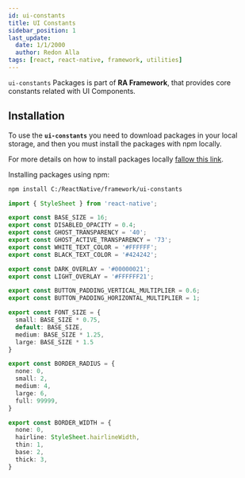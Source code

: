 ```yaml
---
id: ui-constants
title: UI Constants
sidebar_position: 1
last_update:
  date: 1/1/2000
  author: Redon Alla
tags: [react, react-native, framework, utilities]
---
```


`ui-constants` Packages is part of **RA Framework**, that provides core constants related with UI Components.

## Installation

To use the **`ui-constants`** you need to download packages in your local storage, and then you must install the packages with npm locally.

For more details on how to install packages locally [fallow this link](/docs/getting-gtarted/installation).

Installing packages using npm:
```bash npm2yarn
npm install C:/ReactNative/framework/ui-constants
```

```ts showLineNumbers
import { StyleSheet } from 'react-native';

export const BASE_SIZE = 16;
export const DISABLED_OPACITY = 0.4;
export const GHOST_TRANSPARENCY = '40';
export const GHOST_ACTIVE_TRANSPARENCY = '73';
export const WHITE_TEXT_COLOR = '#FFFFFF';
export const BLACK_TEXT_COLOR = '#424242';

export const DARK_OVERLAY = '#00000021';
export const LIGHT_OVERLAY = '#FFFFFF21';

export const BUTTON_PADDING_VERTICAL_MULTIPLIER = 0.6;
export const BUTTON_PADDING_HORIZONTAL_MULTIPLIER = 1;

export const FONT_SIZE = {
  small: BASE_SIZE * 0.75,
  default: BASE_SIZE,
  medium: BASE_SIZE * 1.25,
  large: BASE_SIZE * 1.5
}

export const BORDER_RADIUS = {
  none: 0,
  small: 2,
  medium: 4,
  large: 6,
  full: 99999,
}

export const BORDER_WIDTH = {
  none: 0,
  hairline: StyleSheet.hairlineWidth,
  thin: 1,
  base: 2,
  thick: 3,
}
```